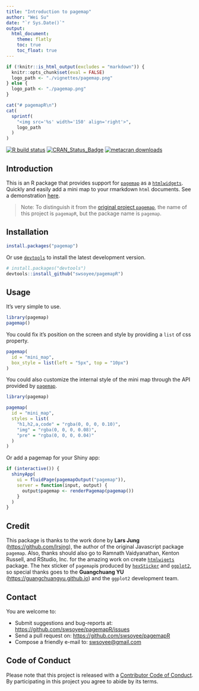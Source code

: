 ```yaml
---
title: "Introduction to pagemap"
author: "Wei Su"
date: "`r Sys.Date()`"
output:
  html_document:
    theme: flatly
    toc: true
    toc_float: true
---
```


<!--
%\VignetteEngine{knitr::rmarkdown}
%\VignetteIndexEntry{Introduction to pagemap}
-->

```r
if (!knitr::is_html_output(excludes = "markdown")) {
  knitr::opts_chunk$set(eval = FALSE)
  logo_path <- "./vignettes/pagemap.png"
} else {
  logo_path <- "./pagemap.png"
}
```

```r
cat("# pagemapR\n")
cat(
  sprintf(
    "<img src='%s' width='150' align='right'>",
    logo_path
  )
)
```

<!-- badges: start -->
[![R build status](https://github.com/swsoyee/pagemapR/workflows/R-CMD-check/badge.svg)](https://github.com/swsoyee/pagemapR/actions)
[![CRAN_Status_Badge](https://www.r-pkg.org/badges/version/pagemap)](https://cran.r-project.org/package=pagemap)
[![metacran downloads](https://cranlogs.r-pkg.org/badges/grand-total/pagemap)](https://cran.r-project.org/package=pagemap)
<!-- badges: end -->

## Introduction

This is an R package that provides support for [`pagemap`](https://larsjung.de/pagemap/) as a [`htmlwidgets`](https://www.htmlwidgets.org/).  
Quickly and easily add a mini map to your rmarkdown `html` documents. 
See a demonstration [here](https://swsoyee.github.io/pagemapR/).

> Note: To distinguish it from the [original project `pagemap`](https://larsjung.de/pagemap/), the name of this project is `pagemapR`, but the package name is `pagemap`.


## Installation

```r
install.packages("pagemap")
```

Or use [`devtools`](https://www.r-project.org/nosvn/pandoc/devtools.html) to install the latest development version.

```r
# install.packages("devtools")
devtools::install_github("swsoyee/pagemapR")
```

## Usage

It's very simple to use.

```r
library(pagemap)
pagemap()
```

You could fix it's position on the screen and style by providing a `list` of css property.

```r
pagemap(
  id = "mini_map",
  box_style = list(left = "5px", top = "10px")
)
```

You could also customize the internal style of the mini map through the API provided by [`pagemap`](https://larsjung.de/pagemap/).

```r
library(pagemap)
```

```r
pagemap(
  id = "mini_map",
  styles = list(
    "h1,h2,a,code" = "rgba(0, 0, 0, 0.10)",
    "img" = "rgba(0, 0, 0, 0.08)",
    "pre" = "rgba(0, 0, 0, 0.04)"
  )
)
```

Or add a pagemap for your Shiny app:

```r
if (interactive()) {
  shinyApp(
    ui = fluidPage(pagemapOutput("pagemap")),
    server = function(input, output) {
      output$pagemap <- renderPagemap(pagemap())
    }
  )
}
```

## Credit

This package is thanks to the work done by **Lars Jung** (<https://github.com/lrsjng>), the author of the original Javascript package `pagemap`. Also, thanks should also go to Ramnath Vaidyanathan, Kenton Russell, and RStudio, Inc. for the amazing work on create [`htmlwigets`](https://www.htmlwidgets.org/) package. The hex sticker of `pagemap`is produced by [`hexSticker`](https://github.com/GuangchuangYu/hexSticker) and [`ggplot2`](https://ggplot2.tidyverse.org/), so special thanks goes to the **Guangchuang YU** (<https://guangchuangyu.github.io>) and the `ggplot2` development team.

## Contact

You are welcome to:

* Submit suggestions and bug-reports at: 
  <https://github.com/swsoyee/pagemapR/issues>
* Send a pull request on: <https://github.com/swsoyee/pagemapR>
* Compose a friendly e-mail to: <swsoyee@gmail.com>

## Code of Conduct

Please note that this project is released with a [Contributor Code of Conduct](https://github.com/swsoyee/pagemapR/blob/master/CODE_OF_CONDUCT.md). By participating in this project you agree to abide by its terms.
